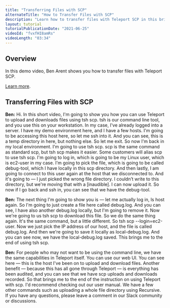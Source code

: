 ```yaml
---
title: "Transferring Files with SCP"
alternateTitle: "How to Transfer Files with SCP"
description: "Learn how to transfer files with Teleport SCP in this brief training video."
layout: tutorial
tutorialPublicationDate: "2021-06-25"
videoId: "fvxfHI8amRs"
videoLength: "03:34"
---
```


## Overview

In this demo video, Ben Arent shows you how to transfer files with Teleport SCP.

[Learn more](/docs/user-manual/).

## Transferring Files with SCP

**Ben:** Hi. In this short video, I'm going to show you how you can use Teleport to upload and downloads files using tsh scp. tsh is our command line tool, and you use this on your workstation. In my case, I've already logged into a server. I have my demo environment here, and I have a few hosts. I'm going to be accessing this host here, so let me ssh into it. And you can see, this is a temp directory in here, but nothing else. So let me exit. So now I'm back in my local environment. I'm going to use tsh scp. scp is the same command as standard scp, but tsh scp makes it easier. Some customers will alias scp to use tsh scp. I'm going to log in, which is going to be my Linux user, which is ec2-user in my case. I'm going to pick the file, which is going to be called debug-tool, which I have locally in this scp directory. And then lastly, I am going to connect to this user again at the host that we disconnected to. And it's going to — I just picked the wrong file directory. I couldn’t write to this directory, but we're moving that with a [inaudible]. I can now upload it. So now if I go back and ssh in, you can see that we have the debug-tool.

**Ben:** The next thing I'm going to show you is — let me actually log in, ls host again. So I'm going to just create a file here called debug.log. And you can see, I have also another debug.log locally, but I'm going to remove it. Now we're going to us tsh scp to download this file. So we do the same thing again. It's the same command, but a little different. So tsh scp --login=ec2-user. Now we just pick the IP address of our host, and the file is called debug.log. And then we're going to save it locally as local-debug.log. And you can see now, we have the local-debug.log saved. This brings me to the end of using tsh scp.

**Ben:** For people who may not want to be using the command line, we have the same capabilities in Teleport itself. You can use our web UI. You can see here — this is the host I've been on to upload and download files. Another benefit — because this has all gone through Teleport — is everything has been audited, and you can see that we have scp uploads and downloads recorded. So that brings me to the end of the instruction on using Teleport with scp. I'd recommend checking out our user manual. We have a few other commands such as uploading a whole file directory using Recursive. If you have any questions, please leave a comment in our Slack community or discussions.
